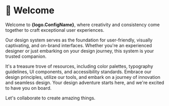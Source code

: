 

<Meta title="Welcome" />

# 👋 Welcome

Welcome to **{logo.ConfigName}**, where creativity and consistency come together to craft exceptional user experiences.

Our design system serves as the foundation for user-friendly, visually captivating, and on-brand interfaces. Whether you're an experienced designer or just embarking on your design journey, this system is your trusted companion.

It's a treasure trove of resources, including color palettes, typography guidelines, UI components, and accessibility standards. Embrace our design principles, utilize our tools, and embark on a journey of innovation and seamless design. Your design adventure starts here, and we're excited to have you on board.

Let's collaborate to create amazing things.